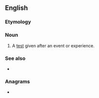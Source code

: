 ==English==

===Etymology===
{{prefix|en|post|test}}

===Noun===
{{en-noun}}

# A [[test]] given after an event or experience.

===See also===
* {{l|en|pretest}}

===Anagrams===
* {{anagrams|en|spot test}}